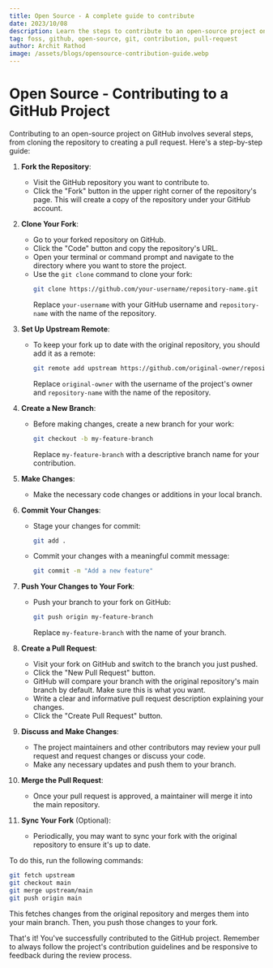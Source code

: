 ```yaml
---
title: Open Source - A complete guide to contribute
date: 2023/10/08
description: Learn the steps to contribute to an open-source project on GitHub.
tag: foss, github, open-source, git, contribution, pull-request
author: Archit Rathod
image: /assets/blogs/opensource-contribution-guide.webp
---
```


# Open Source - Contributing to a GitHub Project

Contributing to an open-source project on GitHub involves several steps, from cloning the repository to creating a pull request. Here's a step-by-step guide:

1. **Fork the Repository**:

    - Visit the GitHub repository you want to contribute to.
    - Click the "Fork" button in the upper right corner of the repository's page. This will create a copy of the repository under your GitHub account.

2. **Clone Your Fork**:

    - Go to your forked repository on GitHub.
    - Click the "Code" button and copy the repository's URL.
    - Open your terminal or command prompt and navigate to the directory where you want to store the project.
    - Use the `git clone` command to clone your fork:
        ```bash
        git clone https://github.com/your-username/repository-name.git
        ```
        Replace `your-username` with your GitHub username and `repository-name` with the name of the repository.

3. **Set Up Upstream Remote**:

    - To keep your fork up to date with the original repository, you should add it as a remote:
        ```bash
        git remote add upstream https://github.com/original-owner/repository-name.git
        ```
        Replace `original-owner` with the username of the project's owner and `repository-name` with the name of the repository.

4. **Create a New Branch**:

    - Before making changes, create a new branch for your work:
        ```bash
        git checkout -b my-feature-branch
        ```
        Replace `my-feature-branch` with a descriptive branch name for your contribution.

5. **Make Changes**:

    - Make the necessary code changes or additions in your local branch.

6. **Commit Your Changes**:

    - Stage your changes for commit:
        ```bash
        git add .
        ```
    - Commit your changes with a meaningful commit message:
        ```bash
        git commit -m "Add a new feature"
        ```

7. **Push Your Changes to Your Fork**:

    - Push your branch to your fork on GitHub:
        ```bash
        git push origin my-feature-branch
        ```
        Replace `my-feature-branch` with the name of your branch.

8. **Create a Pull Request**:

    - Visit your fork on GitHub and switch to the branch you just pushed.
    - Click the "New Pull Request" button.
    - GitHub will compare your branch with the original repository's main branch by default. Make sure this is what you want.
    - Write a clear and informative pull request description explaining your changes.
    - Click the "Create Pull Request" button.

9. **Discuss and Make Changes**:

    - The project maintainers and other contributors may review your pull request and request changes or discuss your code.
    - Make any necessary updates and push them to your branch.

10. **Merge the Pull Request**:

    - Once your pull request is approved, a maintainer will merge it into the main repository.

11. **Sync Your Fork** (Optional):
    - Periodically, you may want to sync your fork with the original repository to ensure it's up to date.

To do this, run the following commands:

```bash
git fetch upstream
git checkout main
git merge upstream/main
git push origin main
```

This fetches changes from the original repository and merges them into your main branch. Then, you push those changes to your fork.

That's it! You've successfully contributed to the GitHub project. Remember to always follow the project's contribution guidelines and be responsive to feedback during the review process.
